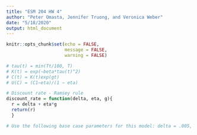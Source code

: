 ```yaml
---
title: "ESM 204 HW 4"
author: "Peter Omasta, Jennifer Truong, and Veronica Weber"
date: "5/18/2020"
output: html_document
---
```


```r
knitr::opts_chunk$set(echo = FALSE,
                      message = FALSE,
                      warning = FALSE)
```

```r

# tau(t) = min(Tt/100, T)
# K(t) = exp(−beta*tau(t)^2)
# C(t) = K(t)exp(gt)
# U(C) = (C1−eta)/(1 − eta)

# Discount rate - Ramsey rule
discount_rate = function(delta, eta, g){
  r = delta + eta*g
  return(r)
  }
```

```r

# Use the following base case parameters for this model: delta = .005, eta = .5, g = .01, beta = .05.

```

